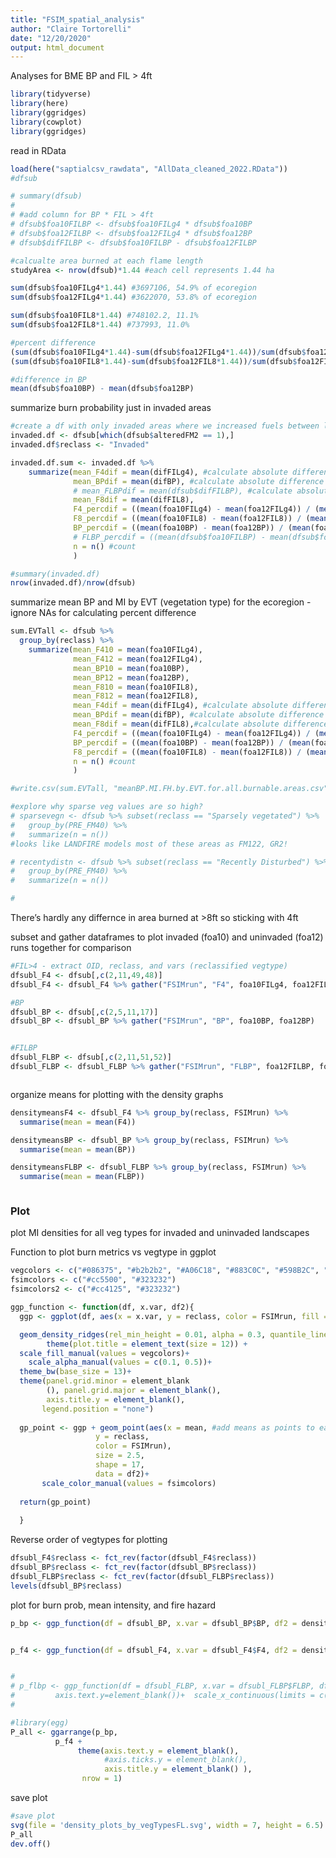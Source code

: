 ---
title: "FSIM_spatial_analysis"
author: "Claire Tortorelli"
date: "12/20/2020"
output: html_document
---

Analyses for BME BP and FIL > 4ft
```{r setup, include=FALSE}

library(tidyverse)
library(here)
library(ggridges)
library(cowplot)
library(ggridges)
```

read in RData
```{r}
load(here("saptialcsv_rawdata", "AllData_cleaned_2022.RData")) 
#dfsub
```


```{r}
# summary(dfsub)
# 
# #add column for BP * FIL > 4ft
# dfsub$foa10FILBP <- dfsub$foa10FILg4 * dfsub$foa10BP
# dfsub$foa12FILBP <- dfsub$foa12FILg4 * dfsub$foa12BP
# dfsub$difFILBP <- dfsub$foa10FILBP - dfsub$foa12FILBP

```

```{r}
#calcualte area burned at each flame length
studyArea <- nrow(dfsub)*1.44 #each cell represents 1.44 ha

sum(dfsub$foa10FILg4*1.44) #3697106, 54.9% of ecoregion
sum(dfsub$foa12FILg4*1.44) #3622070, 53.8% of ecoregion

sum(dfsub$foa10FIL8*1.44) #748102.2, 11.1%
sum(dfsub$foa12FIL8*1.44) #737993, 11.0%

#percent difference
(sum(dfsub$foa10FILg4*1.44)-sum(dfsub$foa12FILg4*1.44))/sum(dfsub$foa12FILg4*1.44)*100 #2.1
(sum(dfsub$foa10FIL8*1.44)-sum(dfsub$foa12FIL8*1.44))/sum(dfsub$foa12FIL8*1.44) *100 #1.4

#difference in BP
mean(dfsub$foa10BP) - mean(dfsub$foa12BP)
```

summarize burn probability just in invaded areas
```{r}
#create a df with only invaded areas where we increased fuels between landscapes
invaded.df <- dfsub[which(dfsub$alteredFM2 == 1),]
invaded.df$reclass <- "Invaded"

invaded.df.sum <- invaded.df %>%
    summarize(mean_F4dif = mean(difFILg4), #calculate absolute difference FIL > 4gt
              mean_BPdif = mean(difBP), #calculate absolute difference BP
              # mean_FLBPdif = mean(dfsub$difFILBP), #calculate absolute difference BP*FL
              mean_F8dif = mean(difFIL8),
              F4_percdif = ((mean(foa10FILg4) - mean(foa12FILg4)) / (mean(foa12FILg4)))*100,
              F8_percdif = ((mean(foa10FIL8) - mean(foa12FIL8)) / (mean(foa12FIL8)))*100,
              BP_percdif = ((mean(foa10BP) - mean(foa12BP)) / (mean(foa12BP)))*100,
              # FLBP_percdif = ((mean(dfsub$foa10FILBP) - mean(dfsub$foa12FILBP)) / (mean(dfsub$foa12FILBP)))*100,
              n = n() #count
              )  

#summary(invaded.df)
nrow(invaded.df)/nrow(dfsub)
```


summarize mean BP and MI by EVT (vegetation type) for the ecoregion - ignore NAs for calculating percent difference
```{r}

sum.EVTall <- dfsub %>%
  group_by(reclass) %>%
    summarize(mean_F410 = mean(foa10FILg4),
              mean_F412 = mean(foa12FILg4),
              mean_BP10 = mean(foa10BP),
              mean_BP12 = mean(foa12BP),
              mean_F810 = mean(foa10FIL8),
              mean_F812 = mean(foa12FIL8),
              mean_F4dif = mean(difFILg4), #calculate absolute difference FIL > 4ft
              mean_BPdif = mean(difBP), #calculate absolute difference BP
              mean_F8dif = mean(difFIL8),#calculate absolute difference FIL > 8ft  
              F4_percdif = ((mean(foa10FILg4) - mean(foa12FILg4)) / (mean(foa12FILg4)))*100,
              BP_percdif = ((mean(foa10BP) - mean(foa12BP)) / (mean(foa12BP)))*100,
              F8_percdif = ((mean(foa10FIL8) - mean(foa12FIL8)) / (mean(foa12FIL8)))*100,
              n = n() #count
              )  

#write.csv(sum.EVTall, "meanBP.MI.FH.by.EVT.for.all.burnable.areas.csv")
```

```{r}
#explore why sparse veg values are so high?
# sparsevegn <- dfsub %>% subset(reclass == "Sparsely vegetated") %>%
#   group_by(PRE_FM40) %>%
#   summarize(n = n())
#looks like LANDFIRE models most of these areas as FM122, GR2! 

# recentydistn <- dfsub %>% subset(reclass == "Recently Disturbed") %>%
#   group_by(PRE_FM40) %>%
#   summarize(n = n())

#  

```

There's hardly any differnce in area burned at >8ft so sticking with 4ft

subset and gather dataframes to plot invaded (foa10) and uninvaded (foa12) runs together for comparison
```{r}

#FIL>4 - extract OID, reclass, and vars (reclassified vegtype)
dfsubl_F4 <- dfsub[,c(2,11,49,48)]
dfsubl_F4 <- dfsubl_F4 %>% gather("FSIMrun", "F4", foa10FILg4, foa12FILg4)

#BP 
dfsubl_BP <- dfsub[,c(2,5,11,17)]
dfsubl_BP <- dfsubl_BP %>% gather("FSIMrun", "BP", foa10BP, foa12BP)


#FILBP
dfsubl_FLBP <- dfsub[,c(2,11,51,52)]
dfsubl_FLBP <- dfsubl_FLBP %>% gather("FSIMrun", "FLBP", foa12FILBP, foa10FILBP)



```





organize means for plotting with the density graphs
```{r}

densitymeansF4 <- dfsubl_F4 %>% group_by(reclass, FSIMrun) %>%
  summarise(mean = mean(F4))

densitymeansBP <- dfsubl_BP %>% group_by(reclass, FSIMrun) %>%
  summarise(mean = mean(BP))

densitymeansFLBP <- dfsubl_FLBP %>% group_by(reclass, FSIMrun) %>%
  summarise(mean = mean(FLBP))



```


### Plot
plot MI densities for all veg types for invaded and uninvaded landscapes

Function to plot burn metrics vs vegtype in ggplot
```{r fig.height=7, fig.width=6}
vegcolors <- c("#086375", "#b2b2b2", "#A06C18", "#883C0C", "#598B2C", "#d7ce91", "#ffd500", "#386641", "#a6c952")
fsimcolors <- c("#cc5500", "#323232")
fsimcolors2 <- c("#cc4125", "#323232")

ggp_function <- function(df, x.var, df2){
  ggp <- ggplot(df, aes(x = x.var, y = reclass, color = FSIMrun, fill = reclass)) +

  geom_density_ridges(rel_min_height = 0.01, alpha = 0.3, quantile_lines = TRUE, quantiles = 2, scale = 1.1)+
        theme(plot.title = element_text(size = 12)) +
  scale_fill_manual(values = vegcolors)+ 
    scale_alpha_manual(values = c(0.1, 0.5))+
  theme_bw(base_size = 13)+
  theme(panel.grid.minor = element_blank
        (), panel.grid.major = element_blank(),
        axis.title.y = element_blank(),
       legend.position = "none")
  
  gp_point <- ggp + geom_point(aes(x = mean, #add means as points to each density plot
                   y = reclass,
                   color = FSIMrun),
                   size = 2.5,
                   shape = 17,
                   data = df2)+
       scale_color_manual(values = fsimcolors)
  
  return(gp_point)
  
  }


```

Reverse order of vegtypes for plotting
```{r}
dfsubl_F4$reclass <- fct_rev(factor(dfsubl_F4$reclass))
dfsubl_BP$reclass <- fct_rev(factor(dfsubl_BP$reclass))
dfsubl_FLBP$reclass <- fct_rev(factor(dfsubl_FLBP$reclass))
levels(dfsubl_BP$reclass)
```

plot for burn prob, mean intensity, and fire hazard
```{r fig.height=7, fig.width=6}


p_bp <- ggp_function(df = dfsubl_BP, x.var = dfsubl_BP$BP, df2 = densitymeansBP) + xlab('Burn prob.') + ggtitle("Annual burn prob.") +  scale_x_continuous(limits = c(0, 0.035))


p_f4 <- ggp_function(df = dfsubl_F4, x.var = dfsubl_F4$F4, df2 = densitymeansF4) + xlab('Flame-length prob. >1.2m') + ggtitle("Flame-length prob. >1.2m")


# 
# p_flbp <- ggp_function(df = dfsubl_FLBP, x.var = dfsubl_FLBP$FLBP, df2 = densitymeansFLBP) + xlab('Joint prob.') + ggtitle("Joint prob.")+  theme(axis.title.y=element_blank(),
#         axis.text.y=element_blank())+  scale_x_continuous(limits = c(0, 0.026))
# 

```

```{r}
#library(egg)
P_all <- ggarrange(p_bp, 
          p_f4 + 
               theme(axis.text.y = element_blank(),
                     #axis.ticks.y = element_blank(),
                     axis.title.y = element_blank() ),
                nrow = 1)
```


save plot

```{r}
#save plot
svg(file = 'density_plots_by_vegTypesFL.svg', width = 7, height = 6.5)
P_all
dev.off()
```


